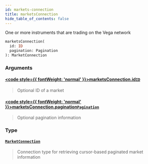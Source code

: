 ```yaml
---
id: markets-connection
title: marketsConnection
hide_table_of_contents: false
---
```








One or more instruments that are trading on the Vega network

```graphql
marketsConnection(
  id: ID
  pagination: Pagination
): MarketConnection
```


### Arguments

#### [<code style={{ fontWeight: 'normal' }}>marketsConnection.<b>id</b></code>](#)<Bullet />[`ID`](/docs/testnet/graphql/scalars/id) <Badge class="secondary" text="scalar"/>
> Optional ID of a market
> 

#### [<code style={{ fontWeight: 'normal' }}>marketsConnection.<b>pagination</b></code>](#)<Bullet />[`Pagination`](/docs/testnet/graphql/inputs/pagination) <Badge class="secondary" text="input"/>
> Optional pagination information
> 

### Type

#### [`MarketConnection`](/docs/testnet/graphql/objects/market-connection) <Badge class="secondary" text="object"/>
> Connection type for retrieving cursor-based paginated market information
> 





